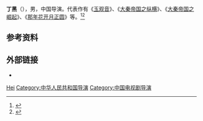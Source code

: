 '''丁黑'''（{{bd|？|}}），男，中国导演。代表作有《[[玉观音_(2003年电视剧)|玉观音]]》、《[[大秦帝国之纵横|大秦帝国之纵横]]》、《[[大秦帝国之崛起|大秦帝国之崛起]]》、《[[那年花开月正圆|那年花开月正圆]]》等。<ref>{{Cite web|title=丁黑：内容创作不是简单复制观众需求|url=http://www.xinhuanet.com/ent/2020-10/16/c_1126617774.htm|accessdate=2020-12-20|work=新华网|archive-date=2021-03-07|archive-url=https://web.archive.org/web/20210307070205/http://www.xinhuanet.com/ent/2020-10/16/c_1126617774.htm}}</ref><ref>{{Cite web|title=横跨11年、豆瓣最低8.3分 这个剧凭啥“封神”？|url=http://www.chinanews.com/yl/2020/12-06/9355615.shtml|accessdate=2020-12-20|work=中新网|archive-date=2020-12-12|archive-url=https://web.archive.org/web/20201212083753/http://www.chinanews.com/yl/2020/12-06/9355615.shtml}}</ref>

== 参考资料 ==
{{reflist}}

== 外部链接 ==
* {{Sinaweibo|2001993724}}

{{中国人物小作品}}

{{Authority control}}
{{DEFAULTSORT:Ding丁}}
[[Category:丁姓|Hei]]
[[Category:中华人民共和国导演|Category:中华人民共和国导演]]
[[Category:中国电视剧导演|Category:中国电视剧导演]]